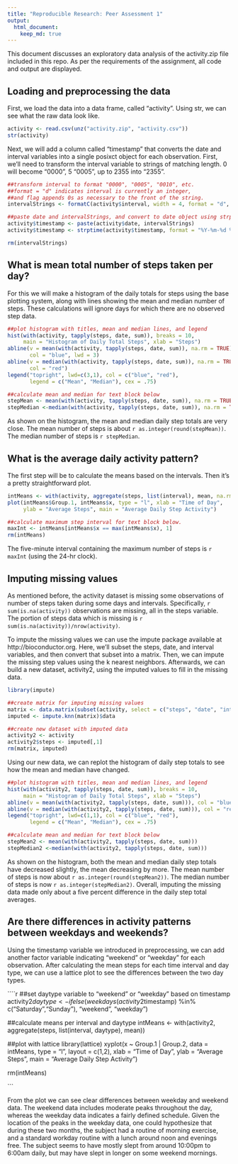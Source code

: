 ```yaml
---
title: "Reproducible Research: Peer Assessment 1"
output: 
  html_document:
    keep_md: true
---
```


This document discusses an exploratory data analysis of the activity.zip file included in this repo. As per the requirements of the assignment, all code and output are displayed.

## Loading and preprocessing the data

First, we load the data into a data frame, called "activity". Using str, we can see what the raw data look like.

```r
activity <- read.csv(unz("activity.zip", "activity.csv"))
str(activity)
```

Next, we will add a column called "timestamp" that converts the date and interval variables into a single posixct object for each observation. First, we'll need to transform the interval variable to strings of matching length. 0 will become "0000", 5 "0005", up to 2355 into "2355".
```r

##transform interval to format "0000", "0005", "0010", etc.
##format = "d" indicates interval is currently an integer, 
##and flag appends 0s as necessary to the front of the string.
intervalStrings <- formatC(activity$interval, width = 4, format = "d", flag = "0")

##paste date and intervalStrings, and convert to date object using strptime
activity$timestamp <- paste(activity$date, intervalStrings)
activity$timestamp <- strptime(activity$timestamp, format = "%Y-%m-%d %H%M")

rm(intervalStrings)
```

## What is mean total number of steps taken per day?

For this we will make a histogram of the daily totals for steps using the base plotting system, along with lines showing the mean and median number of steps. These calculations will ignore days for which there are no observed step data.

```r
##plot histogram with titles, mean and median lines, and legend
hist(with(activity, tapply(steps, date, sum)), breaks = 10,
     main = "Histogram of Daily Total Steps", xlab = "Steps")
abline(v = mean(with(activity, tapply(steps, date, sum)), na.rm = TRUE), 
       col = "blue", lwd = 3)
abline(v = median(with(activity, tapply(steps, date, sum)), na.rm = TRUE), 
       col = "red")
legend("topright", lwd=c(3,1), col = c("blue", "red"), 
       legend = c("Mean", "Median"), cex = .75)

##calculate mean and median for text block below
stepMean <- mean(with(activity, tapply(steps, date, sum)), na.rm = TRUE)
stepMedian <-median(with(activity, tapply(steps, date, sum)), na.rm = TRUE)

```

As shown on the histogram, the mean and median daily step totals are very close. The mean number of steps is about `r as.integer(round(stepMean))`. The median number of steps is `r stepMedian`.

## What is the average daily activity pattern?

The first step will be to calculate the means based on the intervals. Then it's a pretty straightforward plot.

```r
intMeans <- with(activity, aggregate(steps, list(interval), mean, na.rm = TRUE))
plot(intMeans$Group.1, intMeans$x, type = "l", xlab = "Time of Day",
     ylab = "Average Steps", main = "Average Daily Step Activity")

##calculate maximum step interval for text block below.
maxInt <- intMeans[intMeans$x == max(intMeans$x), 1]
rm(intMeans)
```

The five-minute interval containing the maximum number of steps is `r maxInt` (using the 24-hr clock).

## Imputing missing values

As mentioned before, the activity dataset is missing some observations of number of steps taken during some days and intervals. Specifically, `r sum(is.na(activity))` observations are missing, all in the steps variable. The portion of steps data which is missing is `r sum(is.na(activity))/nrow(activity)`.

To impute the missing values we can use the impute package available at http://bioconductor.org. Here, we'll subset the steps, date, and interval variables, and then convert that subset into a matrix. Then, we can impute the missing step values using the k nearest neighbors. Afterwards, we can build a new dataset, activity2, using the imputed values to fill in the missing data.

```r
library(impute)

##create matrix for imputing missing values
matrix <- data.matrix(subset(activity, select = c("steps", "date", "interval")))
imputed <- impute.knn(matrix)$data

##create new dataset with imputed data
activity2 <- activity
activity2$steps <- imputed[,1]
rm(matrix, imputed)
```

Using our new data, we can replot the histogram of daily step totals to see how the mean and median have changed.

```r
##plot histogram with titles, mean and median lines, and legend
hist(with(activity2, tapply(steps, date, sum)), breaks = 10,
     main = "Histogram of Daily Total Steps", xlab = "Steps")
abline(v = mean(with(activity2, tapply(steps, date, sum))), col = "blue")
abline(v = median(with(activity2, tapply(steps, date, sum))), col = "red")
legend("topright", lwd=c(1,1), col = c("blue", "red"), 
       legend = c("Mean", "Median"), cex = .75)

##calculate mean and median for text block below
stepMean2 <- mean(with(activity2, tapply(steps, date, sum)))
stepMedian2 <-median(with(activity2, tapply(steps, date, sum)))

```

As shown on the histogram, both the mean and median daily step totals have decreased slightly, the mean decreasing by more. The mean number of steps is now about `r as.integer(round(stepMean2))`. The median number of steps is now `r as.integer(stepMedian2)`. Overall, imputing the missing data made only about a five percent difference in the daily step total averages.


## Are there differences in activity patterns between weekdays and weekends?

Using the timestamp variable we introduced in preprocessing, we can add another factor variable indicating "weekend" or "weekday" for each observation. After calculating the mean steps for each time interval and day type, we can use a lattice plot to see the differences between the two day types.

````r
##set daytype variable to "weekend" or "weekday" based on timestamp
activity2$daytype <- ifelse(weekdays(activity2$timestamp) %in% 
                            c("Saturday","Sunday"), "weekend", "weekday")

##calculate means per interval and daytype
intMeans <- with(activity2, aggregate(steps, list(interval, daytype), mean))

##plot with lattice
library(lattice)
xyplot(x ~ Group.1 | Group.2, data = intMeans, type = "l", layout = c(1,2),
       xlab = "Time of Day", ylab = "Average Steps", 
       main = "Average Daily Step Activity")

rm(intMeans)

```

From the plot we can see clear differences between weekday and weekend data. The weekend data includes moderate peaks throughout the day, whereas the weekday data indicates a fairly defined schedule. Given the location of the peaks in the weekday data, one could hypothesize that during these two months, the subject had a routine of morning exercise, and a standard workday routine with a lunch around noon and evenings free. The subject seems to have mostly slept from around 10:00pm to 6:00am daily, but may have slept in longer on some weekend mornings.